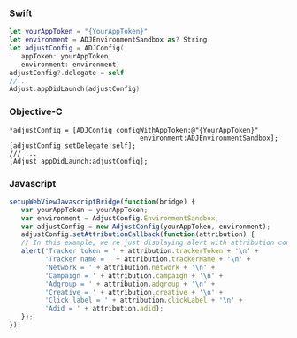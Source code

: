 <Tabs>
<Tab sync="swift">

### Swift

```swift {6}
let yourAppToken = "{YourAppToken}"
let environment = ADJEnvironmentSandbox as? String
let adjustConfig = ADJConfig(
   appToken: yourAppToken,
   environment: environment)
adjustConfig?.delegate = self
//...
Adjust.appDidLaunch(adjustConfig)
```

</Tab>
<Tab sync="objc">

### Objective-C

```objc {3}
*adjustConfig = [ADJConfig configWithAppToken:@"{YourAppToken}"
                                 environment:ADJEnvironmentSandbox];
[adjustConfig setDelegate:self];
/// ...
[Adjust appDidLaunch:adjustConfig];
```

</Tab>
<Tab sync="js">

### Javascript

```javascript {5-15}
setupWebViewJavascriptBridge(function(bridge) {
   var yourAppToken = yourAppToken;
   var environment = AdjustConfig.EnvironmentSandbox;
   var adjustConfig = new AdjustConfig(yourAppToken, environment);
   adjustConfig.setAttributionCallback(function(attribution) {
   // In this example, we're just displaying alert with attribution content.
   alert('Tracker token = ' + attribution.trackerToken + '\n' +
         'Tracker name = ' + attribution.trackerName + '\n' +
         'Network = ' + attribution.network + '\n' +
         'Campaign = ' + attribution.campaign + '\n' +
         'Adgroup = ' + attribution.adgroup + '\n' +
         'Creative = ' + attribution.creative + '\n' +
         'Click label = ' + attribution.clickLabel + '\n' +
         'Adid = ' + attribution.adid);
   });
});
```

</Tab>
</Tabs>
